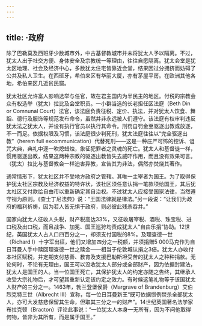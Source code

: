 ```yaml
---
---
---
```

title: ·政府
---




除了巴勒莫及西班牙少数城市外，中古基督教城市并未将犹太人予以隔离。不过，犹太人出于社交方便、身体安全及宗教统一等理由，往往自愿隔离。犹太会堂是犹太区地理、社会及经济中心，多数犹太住宅皆靠近会堂，结果因过分拥挤而妨碍了公共及私人卫生。在西班牙，希伯来区有华丽大厦，亦有茅屋平房。在欧洲其他各地，希伯来区几近贫民窟。

犹太社区允许富人影响选举与任官，故在君主国内为半民主的地区。付税的宗教会众有权选举（犹太）拉比及会堂职员。一小群当选的长老担任区法庭（Beth Din or Comnunal Court）法官，该法庭负责征税、定价、执法，并对犹太人饮食、舞蹈、德行及服饰等规范发布命令，虽然并非永远被人们遵守。该法庭有权审判违反犹太法之犹太人，并设有执行官员以执行其命令。刑罚自罚金至驱逐出教或放逐，不一而足。依据权限及习惯，该法庭很少判死刑，犹太法庭往往以“完全驱逐出教”（herem full excommunication）代替死刑——这是一种庄严可怖的控诉、诅咒大典，典礼中逐一吹熄蜡烛，象征犯罪者之灵魂的死亡。犹太人和基督徒一样，惯用驱逐出教，结果这两种宗教的驱逐出教皆失去威吓作用，而且没有效果可言。（犹太）拉比与基督教会一样迫害异教，宣告其为非法，偶然亦焚烧其著作。

通常情形下，犹太社区并不受地方政府之管辖。其唯一主宰者为国王。为了取得保护犹太社区宗教及经济权益的特许状，该社区须任意认捐一笔款项给国王，其后犹太社区又付款给自由市以重新确定其自治权。不过犹太人应接受国家法律，当然遵守视为原则。《查士丁尼法典》说：“王国法律就是律法。”另一段说：“让我们为政府的福利祈祷，因为若人皆无惧于政府，则必彼此残杀吞并。”

国家向犹太人征收人头税，财产税高达33%，又征收屠宰税、酒税、珠宝税、进口税及出口税，而且战争、加冕、国王巡狩均责成犹太人“自由乐捐”协助。12世纪，英国犹太人占人口四百分之一，却须支付国税的8%。及理查德一世（Richard Ⅰ）十字军出征，他们又增加四分之一税额，并须捐赠5 000马克作为自日耳曼人手中赎回理查德一世之赎金——相当于伦敦城认捐之3倍。犹太人亦收付本社区赋税，并定期支付慈善、教育及支援巴勒斯坦受苦的犹太人之种种捐款。无论何时，不论有无理由，国王可以没收犹太人部分或全部财产，因为依据封建法，犹太人是国王的人。当一位国王死亡，其保护犹太人的约定亦随之告终，其继承人收受大宗礼物后，才可望其重新认定该约定之效力。有时候这笔礼物等于该国犹太人财产的三分之一。1463年，勃兰登堡侯爵（Margrave of Brandenburg）艾伯烈克特三世（Albrecht Ⅲ）宣称，每一位日耳曼新王“既可依据惯例焚杀全部犹太人，亦可大发慈悲保留其生命，但取其三分之一的财产”。14世纪英国著名法学家布拉克顿（Bracton）评论此事说：“一位犹太人本身一无所有，因为不问他取得何物，皆非为其所有，而是属于国王。”